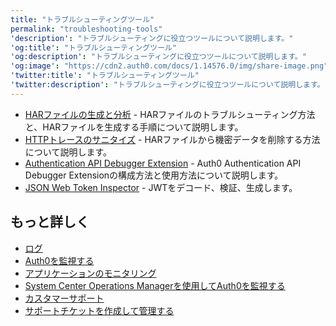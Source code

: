 ```yaml
---
title: "トラブルシューティングツール"
permalink: "troubleshooting-tools"
'description': "トラブルシューティングに役立つツールについて説明します。"
'og:title': "トラブルシューティングツール"
'og:description': "トラブルシューティングに役立つツールについて説明します。"
'og:image': "https://cdn2.auth0.com/docs/1.14576.0/img/share-image.png"
'twitter:title': "トラブルシューティングツール"
'twitter:description': "トラブルシューティングに役立つツールについて説明します。"
---
```


* [HARファイルの生成と分析](/ja-jp/troubleshoot/troubleshooting-tools/generate-and-analyze-har-files) - HARファイルのトラブルシューティング方法と、HARファイルを生成する手順について説明します。
* [HTTPトレースのサニタイズ](/ja-jp/troubleshoot/troubleshooting-tools/sanitize-http-traces) - HARファイルから機密データを削除する方法について説明します。
* [Authentication API Debugger Extension](/ja-jp/customize/extensions/authentication-api-debugger-extension) - Auth0 Authentication API Debugger Extensionの構成方法と使用方法について説明します。
* [JSON Web Token Inspector](https://jwt.io/) - <Tooltip data-tooltip-id="react-containers-DefinitionTooltip-3" href="/ja-jp/glossary?term=json-web-token" tip="JSON Web Token（JWT）: 二者間のクレームを安全に表現するために使用される標準IDトークン形式（および多くの場合、アクセストークン形式）。" cta="用語集の表示">JWT</Tooltip>をデコード、検証、生成します。

## もっと詳しく

* [ログ](/ja-jp/deploy-monitor/logs)
* [Auth0を監視する](/ja-jp/deploy-monitor/monitor)
* [アプリケーションのモニタリング](/ja-jp/deploy-monitor/monitor/monitor-applications)
* [System Center Operations Managerを使用してAuth0を監視する](/ja-jp/deploy-monitor/monitor/monitor-using-scom)
* [カスタマーサポート](/ja-jp/troubleshoot/customer-support)
* [サポートチケットを作成して管理する](/ja-jp/troubleshoot/customer-support/open-and-manage-support-tickets)